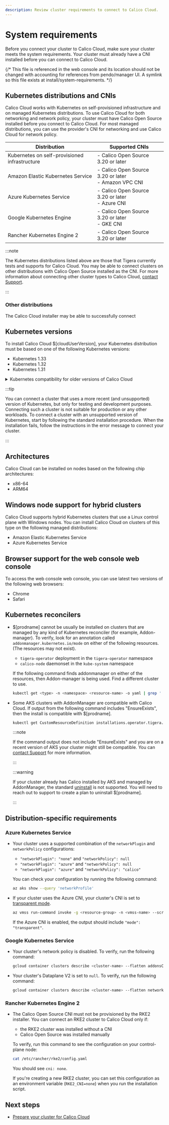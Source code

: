 ```yaml
---
description: Review cluster requirements to connect to Calico Cloud.
---
```


# System requirements

Before you connect your cluster to Calico Cloud, make sure your cluster meets the system requirements.
Your cluster must already have a CNI installed before you can connect to Calico Cloud.

{/*  This file is referenced in the web console and its location should not be changed with accounting for references from pendo/manager UI. A symlink so this file exists at install/system-requirements.  */}

## Kubernetes distributions and CNIs

Calico Cloud works with Kubernetes on self-provisioned infrastructure and on managed Kubernetes distributions.
To use Calico Cloud for both networking and network policy, your cluster must have Calico Open Source installed before you connect to Calico Cloud.
For most managed distributions, you can use the provider's CNI for networking and use Calico Cloud for network policy.

| Distribution | Supported CNIs |
| --- | --- |
| Kubernetes on self-provisioned infrastructure | - Calico Open Source 3.20 or later |
| Amazon Elastic Kubernetes Service | - Calico Open Source 3.20 or later<br/> - Amazon VPC CNI |
| Azure Kubernetes Service | - Calico Open Source 3.20 or later<br/> - Azure CNI |
| Google Kubernetes Engine | - Calico Open Source 3.20 or later<br/> - GKE CNI |
| Rancher Kubernetes Engine 2 | - Calico Open Source 3.20 or later |

:::note

The Kubernetes distributions listed above are those that Tigera currently tests and supports for Calico Cloud.
You may be able to connect clusters on other distributions with Calico Open Source installed as the CNI.
For more information about connecting other cluster types to Calico Cloud, [contact Support](https://tigeraio.my.site.com/community/s/login/).

:::

### Other distributions

The Calico Cloud installer may be able to successfully connect

## Kubernetes versions

To install Calico Cloud $[cloudUserVersion], your Kubernetes distribution must be based on one of the following Kubernetes versions:
* Kubernetes 1.33
* Kubernetes 1.32
* Kubernetes 1.31

<details>
  <summary>Kubernetes compatibility for older versions of Calico Cloud</summary>

  | Calico Cloud version | Kubernetes versions |
  |-----------------------|---------------------|
  | 21.3.0               | 1.31-1.33          |
  | 21.2.0               | 1.30-1.31          |
  | 21.1.0               | 1.30-1.31          |
  | 21.0.0               | 1.30-1.31          |
  | 20.4.0               | 1.29-1.31          |
  | 20.3.1               | 1.29-1.30          |
  | 20.2.0               | 1.28-1.30          |
  | 20.1.0               | 1.28-1.30          |
  | 20.0.1               | 1.28-1.30          |
  | 20.0.0               | 1.28-1.30          |
  | 19.4.1               | 1.27-1.29          |
  | 19.4.0               | 1.27-1.29          |
  | 19.3.0               | 1.27-1.29          |
  | 19.2.0               | 1.26-1.29          |
  | 19.1.0               | 1.26-1.29          |
  | 19.0.0               | 1.26-1.28          |

</details>

:::tip

You can connect a cluster that uses a more recent (and unsupported) version of Kubernetes, but only for testing and development purposes.
Connecting such a cluster is not suitable for production or any other workloads.
To connect a cluster with an unsupported version of Kubernetes, start by following the standard installation procedure.
When the installation fails, follow the instructions in the error message to connect your cluster.

:::

## Architectures

Calico Cloud can be installed on nodes based on the following chip architectures:
* x86-64
* ARM64

## Windows node support for hybrid clusters

Calico Cloud supports hybrid Kubernetes clusters that use a Linux control plane with Windows nodes.
You can install Calico Cloud on clusters of this type on the following managed distributions:
* Amazon Elastic Kubernetes Service
* Azure Kubernetes Service

## Browser support for the web console web console

To access the web console web console, you can use latest two versions of the following web browsers:
* Chrome
* Safari

## Kubernetes reconcilers

* $[prodname] cannot be usually be installed on clusters that are managed by any kind of Kubernetes reconciler (for example, Addon-manager). To verify, look for an annotation called `addonmanager.kubernetes.io/mode` on either of the following resources. (The resources may not exist).

  * `tigera-operator` deployment in the `tigera-operator` namespace
  * `calico-node` daemonset in the `kube-system` namespace

  If the following command finds addonmanager on either of the resources, then Addon-manager is being used. Find a different cluster to use.

  ```bash
  kubectl get <type> -n <namespace> <resource-name> -o yaml | grep ' addonmanager.kubernetes.io/mode:'
  ```
* Some AKS clusters with AddonManager are compatible with Calico Cloud.
  If output from the following command includes "EnsureExists", then the install is compatible with $[prodname].

  ```bash
  kubectl get CustomResourceDefinition installations.operator.tigera.io -o yaml | grep ' addonmanager.kubernetes.io/mode:'
  ```

  :::note

  If the command output does not include "EnsureExists" and you are on a recent version of AKS your cluster might still be compatible.
  You can [contact Support](https://tigeraio.my.site.com/community/s/login/) for more information.

  :::

  :::warning

  If your cluster already has Calico installed by AKS and managed by AddonManager, the standard [uninstall](../operations/disconnect.mdx)
  is not supported. You will need to reach out to support to create a plan to uninstall $[prodname].

  :::


## Distribution-specific requirements

### Azure Kubernetes Service

* Your cluster uses a supported combination of the `networkPlugin` and `networkPolicy` configurations:
  - `"networkPlugin": "none"` and `"networkPolicy": null`
  - `"networkPlugin": "azure"` and `"networkPolicy": null`
  - `"networkPlugin": "azure"` and `"networkPolicy": "calico"`

  You can check your configuration by running the following command:

  ```bash
  az aks show --query 'networkProfile'
  ```

* If your cluster uses the Azure CNI, your cluster's CNI is set to [transparent mode](https://docs.microsoft.com/en-us/azure/aks/faq#what-is-azure-cni-transparent-mode-vs-bridge-mode).

  ```bash
  az vmss run-command invoke -g <resource-group> -n <vmss-name> --scripts "cat /etc/cni/net.d/*" --command-id RunShellScript --instance-id 0 --query 'value[0].message'
  ```

  If the Azure CNI is enabled, the output should include `"mode": "transparent"`.

### Google Kubernetes Service

* Your cluster's network policy is disabled.
  To verify, run the following command:

  ```bash
  gcloud container clusters describe <cluster-name> --flatten addonsConfig.networkPolicyConfig.disabled
  ```

* Your cluster's Dataplane V2 is set to `null`.
  To verify, run the following command:

  ```bash
  gcloud container clusters describe <cluster-name> --flatten networkConfig.datapathProvider
  ```

### Rancher Kubernetes Engine 2

* The Calico Open Source CNI must not be provisioned by the RKE2 installer.
  You can connect an RKE2 cluster to Calico Cloud only if:
  * the RKE2 cluster was installed without a CNI
  * Calico Open Source was installed manually

  To verify, run this command to see the configuration on your control-plane node:

  ```bash
  cat /etc/rancher/rke2/config.yaml
  ```
  You should see `cni: none`.

  If you're creating a new RKE2 cluster, you can set this configuration as an environment variable (`RKE2_CNI=none`) when you run the installation script.

## Next steps

* [Prepare your cluster for Calico Cloud](prepare-cluster.mdx)